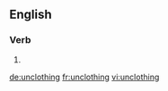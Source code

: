 
==English==

===Verb===
{{head|en|present participle}}

# {{present participle of|unclothe|lang=en}}

[[de:unclothing]]
[[fr:unclothing]]
[[vi:unclothing]]